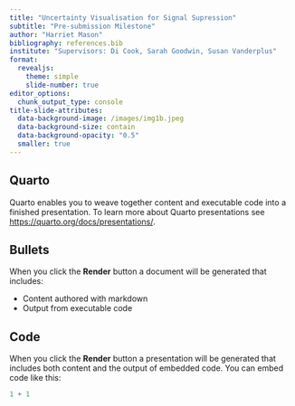 ```yaml
---
title: "Uncertainty Visualisation for Signal Supression"
subtitle: "Pre-submission Milestone"
author: "Harriet Mason"
bibliography: references.bib
institute: "Supervisors: Di Cook, Sarah Goodwin, Susan Vanderplus"
format: 
  revealjs: 
    theme: simple
    slide-number: true
editor_options: 
  chunk_output_type: console
title-slide-attributes:
  data-background-image: /images/img1b.jpeg
  data-background-size: contain
  data-background-opacity: "0.5"
  smaller: true
---
```


## Quarto

Quarto enables you to weave together content and executable code into a finished presentation. To learn more about Quarto presentations see <https://quarto.org/docs/presentations/>.

## Bullets

When you click the **Render** button a document will be generated that includes:

-   Content authored with markdown
-   Output from executable code

## Code

When you click the **Render** button a presentation will be generated that includes both content and the output of embedded code. You can embed code like this:

```r
1 + 1
```

